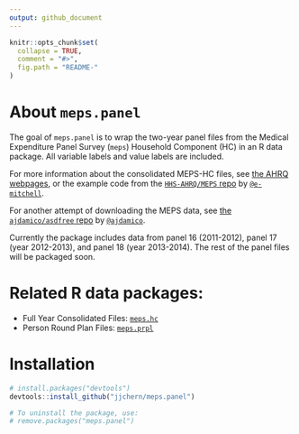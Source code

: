 ```yaml
---
output: github_document
---
```


<!-- README.md is generated from README.Rmd. Please edit that file -->

```r
knitr::opts_chunk$set(
  collapse = TRUE,
  comment = "#>",
  fig.path = "README-"
)
```

# About `meps.panel`

The goal of `meps.panel` is to wrap the two-year panel files from the 
Medical Expenditure Panel Survey (`meps`) Household Component (HC) in an R 
data package. All variable labels and value labels are included.

For more information about the consolidated MEPS-HC files, see [the AHRQ webpages](https://meps.ahrq.gov/mepsweb/data_stats/download_data_files_results.jsp?cboDataYear=All&cboDataTypeY=1%2CHousehold+Full+Year+File&buttonYearandDataType=Search&cboPufNumber=All&SearchTitle=Consolidated+Data), or the example code from the [`HHS-AHRQ/MEPS` repo](https://github.com/HHS-AHRQ/MEPS) by [`@e-mitchell`](https://github.com/e-mitchell).

For another attempt of downloading the MEPS data, see [the `ajdamico/asdfree` repo ](https://github.com/ajdamico/asdfree/tree/master/Medical%20Expenditure%20Panel%20Survey) by [`@ajdamico`](https://github.com/ajdamico).

Currently the package includes data from panel 16 (2011-2012), panel 17 
(year 2012-2013), and panel 18 (year 2013-2014). The rest of the panel files 
will be packaged soon.

# Related R data packages:

- Full Year Consolidated Files: [`meps.hc`](https://github.com/jjchern/meps.hc)
- Person Round Plan Files: [`meps.prpl`](https://github.com/jjchern/meps.prpl)

# Installation

```R
# install.packages("devtools")
devtools::install_github("jjchern/meps.panel")

# To uninstall the package, use:
# remove.packages("meps.panel")
```
